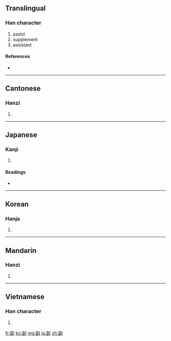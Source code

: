 ==Translingual==
{{stroke order}}

===Han character===
{{Han char|rn=18|rad=刀|as=09|sn=11|four=1260<sub>0</sub>|canj=一田中弓 (MWLN)|ids=⿰[[畐]][[刂]]}}

# assist
# supplement
# assistant

====References====
* {{Han ref|kx=0142.230|dkj=02097|dj=0322.080|hdz=10347.160|uh=526F|ud=21103|bh=B0C6|bd=45254}}

----

==Cantonese==

===Hanzi===
{{yue-hanzi|jyut=|y=fu3}}

# {{defn|Cantonese|sort=刀09}}

----

==Japanese==

===Kanji===
{{ja-kanji|grade=4|rs=刀09}}

# {{defn|Japanese}}

====Readings====
* {{ja-readings|on=[[ふく]] (fuku)|kun=[[そう]] (sou), [[そえ]] (soe)}}

----

==Korean==

===Hanja===
{{ko-hanja|hangeul=[[부]], [[복]]|rv=bu, bok|mr=pu, pok}}

# {{defn|Korean|sort=刀09}}

----

==Mandarin==

===Hanzi===
{{cmn-hanzi|pin=[[fù]] ([[fu4]])|wg=fu<sup>4</sup>}}

# {{defn|Mandarin|sort=刀09}}

----

==Vietnamese==

===Han character===
{{vi-hantu|[[phó]], [[pho]]|rs=刀09}}

# {{defn|Vietnamese|sort=刀09}}

[[fr:副]]
[[ko:副]]
[[mg:副]]
[[ja:副]]
[[zh:副]]